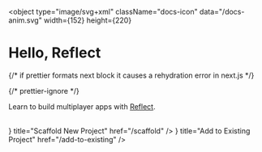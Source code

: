 
<object
  type="image/svg+xml"
  className="docs-icon"
  data="/docs-anim.svg"
  width={152}
  height={220}
></object>

<h1 className="overview-masthead">
  <span>Hello, </span>
  <span>Reflect</span>
</h1>

{/* if prettier formats next block it causes a rehydration error in next.js */}

{/* prettier-ignore */}
<p className="overview-byline"><span>Learn to build multiplayer apps
  with <a href="https://reflect.net/">Reflect</a>.</span></p>

<br />

<Cards>
  <Card icon={<QuickStarts />} title="Scaffold New Project" href="/scaffold" />
  <Card
    icon={<Tutorial />}
    title="Add to Existing Project"
    href="/add-to-existing"
  />
</Cards>
